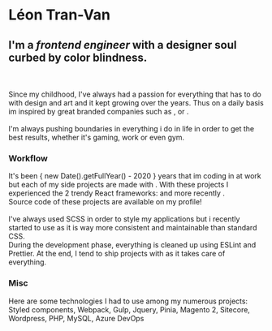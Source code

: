 
# Léon Tran-Van

## I'm a *frontend engineer* with a designer soul curbed by color blindness.
\
\
Since my childhood, I've always had a passion for everything that has to do with design and art and it kept growing over the years.
Thus on a daily basis im inspired by great branded companies such as 
<ExternalLink link="https://nike.com/" text="Nike"/>, <ExternalLink link="https://apple.com/" text="Apple"/> or <ExternalLink link="https://bulk.com/" text="Bulk"/>.
\
\
I'm always pushing boundaries in everything i do in life in order to get the best results, whether it's gaming, work or even gym.

### Workflow
It's been { new Date().getFullYear() - 2020 } years that im coding in <ExternalLink link="https://vuejs.org/" text="Vue"/> at work but each of my side projects are made with <ExternalLink link="https://reactjs.org/" text="React"/>.
With these projects I experienced the 2 trendy React frameworks: <ExternalLink link="https://www.gatsbyjs.com/" text="Gatsby"/> and more recently <ExternalLink link="https://nextjs.org/" text="Next"/>.
\
Source code of these projects are available on my <ExternalLink link="https://github.com/ltrnvn" text="Github"/> profile!
\
\
I've always used SCSS in order to style my applications but i recently started to use <ExternalLink link="https://tailwindcss.com/" text="Tailwind"/> as it is way more consistent and maintainable than standard CSS.
\
During the development phase, everything is cleaned up using ESLint and Prettier.
At the end, I tend to ship projects with <ExternalLink link="https://vercel.com/" text="Vercel"/> as it takes care of everything.

### Misc
Here are some technologies I had to use among my numerous projects:
\
Styled components, Webpack, Gulp, Jquery, Pinia, Magento 2, Sitecore, Wordpress, PHP, MySQL, Azure DevOps

